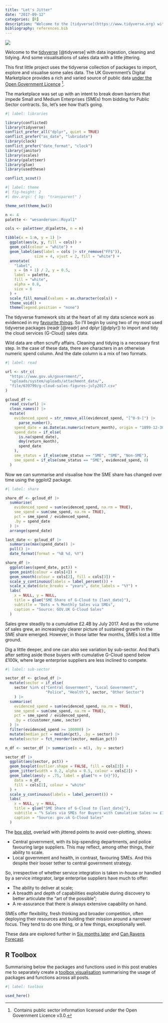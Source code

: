 ```yaml
---
title: "Let's Jitter"
date: "2017-09-12"
categories: [R]
description: "Welcome to the [tidyverse](https://www.tidyverse.org) with data ingestion, cleaning and tidying. And some visualisations of sales data with a little jittering."
bibliography: references.bib
---
```


![](feature.gif){fig-alt="A silhouette of the Houses of Parliament with the text \"G9\" instead of Big Ben's clock. In the sky, three clouds jitter and leaves are swept by the wind across the word \"Autumn\"."}

Welcome to the [tidyverse](https://www.tidyverse.org) [@tidyverse] with data ingestion, cleaning and tidying. And some visualisations of sales data with a little jittering.

This first little project uses the tidyverse collection of packages to import, explore and visualise some sales data. The UK Government's Digital Marketplace provides a rich and varied source of public data [under the Open Government Licence](https://www.nationalarchives.gov.uk/doc/open-government-licence/version/3/) [^1].

[^1]:  Contains public sector information licensed under the Open Government Licence v3.0.

The marketplace was set up with an intent to break down barriers that impede Small and Medium Enterprises (SMEs) from bidding for Public Sector contracts. So, let's see how that's going.

```r
#| label: libraries

library(conflicted)
library(tidyverse)
conflict_prefer_all("dplyr", quiet = TRUE)
conflict_prefer("as_date", "lubridate")
library(clock)
conflict_prefer("date_format", "clock")
library(janitor)
library(scales)
library(paletteer)
library(glue)
library(usedthese)

conflict_scout()
```

```r
#| label: theme
#| fig-height: 2
#| dev.args: { bg: "transparent" }

theme_set(theme_bw())

n <- 4
palette <- "wesanderson::Royal1"

cols <- paletteer_d(palette, n = n)

tibble(x = 1:n, y = 1) |>
  ggplot(aes(x, y, fill = cols)) +
  geom_col(colour = "white") +
  geom_label(aes(label = cols |> str_remove("FF$")), 
             size = 4, vjust = 2, fill = "white") +
  annotate(
    "label",
    x = (n + 1) / 2, y = 0.5,
    label = palette,
    fill = "white",
    alpha = 0.8,
    size = 6
  ) +
  scale_fill_manual(values = as.character(cols)) +
  theme_void() +
  theme(legend.position = "none")
```

The tidyverse framework sits at the heart of all my data science work as evidenced in my [favourite things](/project/box). So I'll begin by using two of my most used tidyverse packages (readr [@readr] and dplyr [@dplyr]) to import and tidy the cloud services (G-Cloud) sales data.

Wild data are often scruffy affairs. Cleaning and tidying is a necessary first step. In the case of these data, there are characters in an otherwise numeric spend column. And the date column is a mix of two formats.

```r
#| label: read

url <- str_c(
  "https://www.gov.uk/government/",
  "uploads/system/uploads/attachment_data/",
  "file/639799/g-cloud-sales-figures-july2017.csv"
)

gcloud_df <-
  read_csv(url) |> 
  clean_names() |> 
  mutate(
    evidenced_spend = str_remove_all(evidenced_spend, "[^0-9-]") |>
      parse_number(),
    spend_date = as.Date(as.numeric(return_month), origin = "1899-12-30"),
    spend_date = if_else(
      is.na(spend_date),
      dmy(return_month),
      spend_date
    ),
    sme_status = if_else(sme_status == "SME", "SME", "Non-SME"),
    sme_spend = if_else(sme_status == "SME", evidenced_spend, 0)
  )
```

Now we can summarise and visualise how the SME share has changed over time using the ggplot2 package.

```r
#| label: share

share_df <- gcloud_df |> 
  summarise(
    evidenced_spend = sum(evidenced_spend, na.rm = TRUE),
    sme_spend = sum(sme_spend, na.rm = TRUE),
    pct = sme_spend / evidenced_spend, 
    .by = spend_date
  ) |> 
  arrange(spend_date)

last_date <- gcloud_df |> 
  summarise(max(spend_date)) |> 
  pull() |> 
  date_format(format = "%B %d, %Y")

share_df |> 
  ggplot(aes(spend_date, pct)) +
  geom_point(colour = cols[4]) +
  geom_smooth(colour = cols[2], fill = cols[3]) +
  scale_y_continuous(labels = label_percent()) +
  scale_x_date(date_breaks = "years", date_labels = "%Y") +
  labs(
    x = NULL, y = NULL,
    title = glue("SME Share of G-Cloud to {last_date}"), 
    subtitle = "Dots = % Monthly Sales via SMEs",
    caption = "Source: GOV.UK G-Cloud Sales"
  )
```

Sales grew steadily to a cumulative £2.4B by July 2017. And as the volume of sales grew, an increasingly clearer picture of sustained growth in the SME share emerged. However, in those latter few months, SMEs lost a little ground.

Dig a little deeper, and one can also see variation by sub-sector. And that's after setting aside those buyers with cumulative G-Cloud spend below £100k, where large enterprise suppliers are less inclined to compete.

```r
#| label: sub-sector

sector_df <- gcloud_df |>
  mutate(sector = if_else(
    sector %in% c("Central Government", "Local Government", 
                  "Police", "Health"), sector, "Other Sector")
    ) |>
  summarise(
    evidenced_spend = sum(evidenced_spend, na.rm = TRUE),
    sme_spend = sum(sme_spend, na.rm = TRUE),
    pct = sme_spend / evidenced_spend,
    .by = c(customer_name, sector)
  ) |>
  filter(evidenced_spend >= 100000) |>
  mutate(median_pct = median(pct), .by = sector) |>
  mutate(sector = fct_reorder(sector, median_pct))

n_df <- sector_df |> summarise(n = n(), .by = sector)

sector_df |> 
  ggplot(aes(sector, pct)) +
  geom_boxplot(outlier.shape = FALSE, fill = cols[3]) +
  geom_jitter(width = 0.2, alpha = 0.5, colour = cols[2]) +
  geom_label(aes(y = .75, label = glue("n = {n}")),
    data = n_df,
    fill = cols[1], colour = "white"
  ) +
  scale_y_continuous(labels = label_percent()) +
  labs(
    x = NULL, y = NULL,
    title = glue("SME Share of G-Cloud to {last_date}"),
    subtitle = "% Sales via SMEs for Buyers with Cumulative Sales >= £100k",
    caption = "Source: gov.uk G-Cloud Sales"
  )
```

The [box plot](https://en.wikipedia.org/wiki/Box_plot), overlaid with jittered points to avoid over-plotting, shows:

-   Central government, with its big-spending departments, and police favouring large suppliers. This may reflect, among other things, their ability to scale.
-   Local government and health, in contrast, favouring SMEs. And this despite their looser tether to central government strategy.

So, irrespective of whether service integration is taken in-house or handled by a service integrator, large enterprise suppliers have much to offer:

-   The ability to deliver at scale;
-   A breadth and depth of capabilities exploitable during discovery to better articulate the "art of the possible";
-   A re-assurance that there is always extensive capability on hand.

SMEs offer flexibility, fresh thinking and broader competition, often deploying their resources and building their mission around a narrower focus. They tend to do one thing, or a few things, exceptionally well.

These data are explored further in [Six months later](/project/six) and [Can Ravens Forecast](/project/forecast).

## R Toolbox

Summarising below the packages and functions used in this post enables me to separately create a [toolbox visualisation](/project/box) summarising the usage of packages and functions across all posts.

```r
#| label: toolbox

used_here()
```
